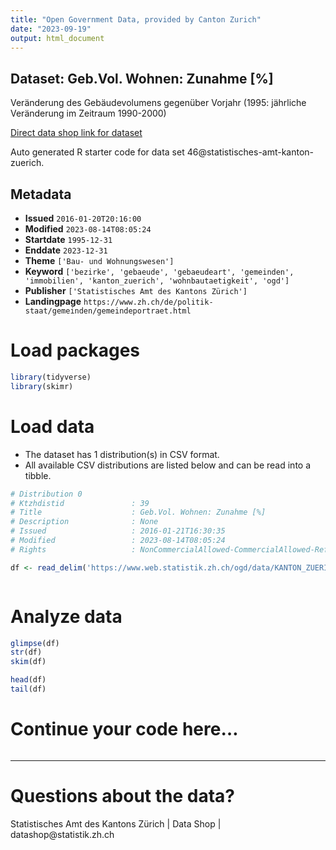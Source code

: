 ```yaml
---
title: "Open Government Data, provided by Canton Zurich"
date: "2023-09-19"
output: html_document
---
```


## Dataset: Geb.Vol. Wohnen: Zunahme [%]

Veränderung des Gebäudevolumens gegenüber Vorjahr (1995: jährliche Veränderung im Zeitraum 1990-2000)

[Direct data shop link for dataset](https://www.zh.ch/de/politik-staat/opendata.html#/datasets/46@statistisches-amt-kanton-zuerich)

Auto generated R starter code for data set 46@statistisches-amt-kanton-zuerich.

## Metadata

- **Issued** `2016-01-20T20:16:00`
- **Modified** `2023-08-14T08:05:24`
- **Startdate** `1995-12-31`
- **Enddate** `2023-12-31`
- **Theme** `['Bau- und Wohnungswesen']`
- **Keyword** `['bezirke', 'gebaeude', 'gebaeudeart', 'gemeinden', 'immobilien', 'kanton_zuerich', 'wohnbautaetigkeit', 'ogd']`
- **Publisher** `['Statistisches Amt des Kantons Zürich']`
- **Landingpage** `https://www.zh.ch/de/politik-staat/gemeinden/gemeindeportraet.html`


# Load packages

```r

library(tidyverse)
library(skimr)

```

# Load data

-   The dataset has 1 distribution(s) in CSV format.
-   All available CSV distributions are listed below and can be read into a tibble.

```r

# Distribution 0
# Ktzhdistid               : 39
# Title                    : Geb.Vol. Wohnen: Zunahme [%]
# Description              : None
# Issued                   : 2016-01-21T16:30:35
# Modified                 : 2023-08-14T08:05:24
# Rights                   : NonCommercialAllowed-CommercialAllowed-ReferenceRequired

df <- read_delim('https://www.web.statistik.zh.ch/ogd/data/KANTON_ZUERICH_168.csv')



```

# Analyze data

```r

glimpse(df)
str(df)
skim(df)

head(df)
tail(df)

```

# Continue your code here...

```r

```

------------------------------------------------------------------------

# Questions about the data?

Statistisches Amt des Kantons Zürich | Data Shop | datashop@statistik.zh.ch
